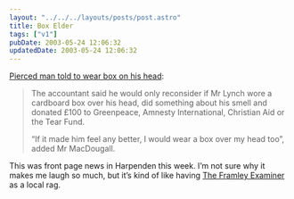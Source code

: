 ```yaml
---
layout: "../../../layouts/posts/post.astro"
title: Box Elder
tags: ["v1"]
pubDate: 2003-05-24 12:06:32
updatedDate: 2003-05-24 12:06:32
---
```


[Pierced man told to wear box on his head][1]:

> The accountant said he would only reconsider if Mr Lynch wore a cardboard box over his head, did something about his smell and donated &pound;100 to Greenpeace, Amnesty International, Christian Aid or the Tear Fund.
>
> &#8220;If it made him feel any better, I would wear a box over my head too&#8221;, added Mr MacDougall.

This was front page news in Harpenden this week. I&#8217;m not sure why it makes me laugh so much, but it&#8217;s kind of like having [The Framley Examiner][2] as a local rag.

[1]: http://www.stalbansobserver.co.uk/news/display.var.731642.index.pierced_man_told_to_wear_box_on_his_head.html "St Albans Observer: Pierced Man Told to Wear Box on His Head"
[2]: http://www.framleyexaminer.com/
